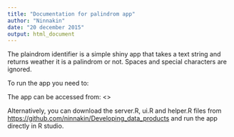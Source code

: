 ```yaml
---
title: "Documentation for palindrom app"
author: "Ninnakin"
date: "20 december 2015"
output: html_document
---
```


The plaindrom identifier is a simple shiny app that takes a text string and returns weather it is a palindrom or not. Spaces and special characters are ignored. 

To run the app you need to: 

The app can be accessed from: <>

Alternatively, you can download the server.R, ui.R and helper.R files from <https://github.com/ninnakin/Developing_data_products> and run the app directly in R studio.